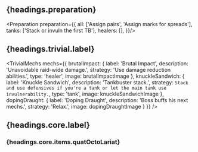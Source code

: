 
## {headings.preparation}

<Preparation preparation={{
  all: ['Assign pairs', 'Assign marks for spreads'],
  tanks: ['Stack or invuln the first TB'],
  healers: [],
}}/>


## {headings.trivial.label}

<TrivialMechs mechs={{
  brutalImpact: {
    label: 'Brutal Impact',
    description: 'Unavoidable raid-wide damage.',
    strategy: 'Use damage reduction abilities.',
    type: 'healer',
    image: brutalImpactImage
  },
  knuckleSandwich: {
    label: 'Knuckle Sandwich',
    description: 'Tankbuster stack.',
    strategy: `Stack and use defensives if you're a tank or let the main tank use invulnerability.`,
    type: 'tank',
    image: knuckleSandwichImage
  },
  dopingDraught: {
    label: 'Doping Draught',
    description: 'Boss buffs his next mechs.',
    strategy: 'Relax.',
    image: dopingDraughtImage
  }
}} />


## {headings.core.label}


### {headings.core.items.quatOctoLariat}
